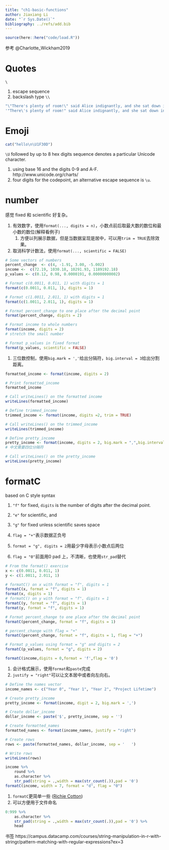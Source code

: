 ```yaml
---
title: "ch1-basic-functions"
author: Jiaxiang Li
date: "`r Sys.Date()`"
bibliography: ../refs/add.bib
---
```


```r
source(here::here("code/load.R"))
```


参考 @Charlotte_Wickham2019

# Quotes

`\`

1. escape sequence
1. backslash type `\\`

```r
"\"There's plenty of room!\" said Alice indignantly, and she sat down in a large arm-chair at one end of the table." %>% cat
'"There\'s plenty of room!" said Alice indignantly, and she sat down in a large arm-chair at one end of the table.' %>% cat
```

# Emoji

```r
cat("hello\n\U1F30D")
```

`\U` followed by up to 8 hex digits sequence denotes a particular Unicode character.

1. using base 16 and the digits 0-9 and A-F. http://www.unicode.org/charts/
1. four digits for the codepoint, an alternative escape sequence is `\u`.

# number

感觉 fixed 和 scientific 好复杂。

1. 有效数字，使用`format(..., digits = n)`，小数点前后取最大数的数位和最小数的数位(解释看例子)
    1. 方便以列展示数据，但是当数据呈现是居中，可以用`trim = TRUE`去除效果。
1. 取消科学计数法，使用`format(..., scientific = FALSE)`

```r
# Some vectors of numbers
percent_change  <- c(4, -1.91, 3.00, -5.002)
income <-  c(72.19, 1030.18, 10291.93, 1189192.18)
p_values <- c(0.12, 0.98, 0.0000191, 0.00000000002)

# Format c(0.0011, 0.011, 1) with digits = 1
format(c(0.0011, 0.011, 1), digits = 1)

# Format c(1.0011, 2.011, 1) with digits = 1
format(c(1.0011, 2.011, 1), digits = 1)

# Format percent_change to one place after the decimal point
format(percent_change, digits = 2)

# Format income to whole numbers
format(income, digits = 2)
# stretch the small number

# Format p_values in fixed format
format(p_values, scientific = FALSE)
```

1. 三位数控制，使用`big.mark = ','`给出分隔符，`big.interval = 3`给出分割距离。

```r
formatted_income <- format(income, digits = 2)

# Print formatted_income
formatted_income

# Call writeLines() on the formatted income
writeLines(formatted_income)

# Define trimmed_income
trimmed_income <- format(income, digits =2, trim = TRUE)

# Call writeLines() on the trimmed_income
writeLines(trimmed_income)

# Define pretty_income
pretty_income <- format(income, digits = 2, big.mark = ",",big.interval = 4)
# 中文需要四位分隔符

# Call writeLines() on the pretty_income
writeLines(pretty_income)
```

# formatC

based on C style syntax

1. `"f"` for fixed, `digits` is the number of digits after the decimal point.
1. `"e"` for scientific, and
1. `"g"` for fixed unless scientific saves space


1. `flag = "+"`表示数据正负号
1. `format = "g", digits = 2`用最少字母表示小数点后两位
1. `flag = "0"`前面用0 pad 上，不清晰，也使用`str_pad`替代

```r
# From the format() exercise
x <- c(0.0011, 0.011, 1)
y <- c(1.0011, 2.011, 1)

# formatC() on x with format = "f", digits = 1
formatC(x, format = "f", digits = 1)
format(x, digits = 1)
# formatC() on y with format = "f", digits = 1
formatC(y, format = "f", digits = 1) 
format(y, format = "f", digits = 1)

# Format percent_change to one place after the decimal point
formatC(percent_change, format = "f", digits = 1)

# percent_change with flag = "+"
formatC(percent_change, format = "f", digits = 1, flag = "+")

# Format p_values using format = "g" and digits = 2
formatC(p_values, format = "g", digits = 2)
```

```r
formatC(income,digits = 0,format = 'f',flag = '0')
```

1. 会计格式展示，使用`format`和`paste`完成
1. `justify = "right"`可以让文本居中或者向左向右。

```r
# Define the names vector
income_names <- c("Year 0", "Year 1", "Year 2", "Project Lifetime")

# Create pretty_income
pretty_income <- format(income, digit = 2, big.mark = ',')

# Create dollar_income
dollar_income <- paste('$', pretty_income, sep = '')

# Create formatted_names
formatted_names <- format(income_names, justify = "right")

# Create rows
rows <- paste(formatted_names, dollar_income, sep = '   ')

# Write rows
writeLines(rows)
```

```r
income %>% 
    round %>% 
    as.character %>% 
    str_pad(string = .,width = max(str_count(.)),pad = '0')
formatC(income, width = 7, format = "d", flag = "0")
```

1. `formatC`更简单一些
([Richie Cotton](https://stackoverflow.com/questions/5812493/how-to-add-leading-zeros))
1. 可以方便用于文件命名

```r
0:999 %>% 
    as.character %>% 
    str_pad(string = .,width = max(str_count(.)),pad = '0') %>% 
    head
```

书签
https://campus.datacamp.com/courses/string-manipulation-in-r-with-stringr/pattern-matching-with-regular-expressions?ex=3
